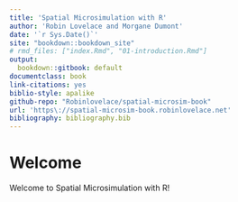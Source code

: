 ```yaml
--- 
title: 'Spatial Microsimulation with R'
author: 'Robin Lovelace and Morgane Dumont'
date: '`r Sys.Date()`'
site: "bookdown::bookdown_site"
# rmd_files: ["index.Rmd", "01-introduction.Rmd"]
output:
  bookdown::gitbook: default
documentclass: book
link-citations: yes
biblio-style: apalike
github-repo: "Robinlovelace/spatial-microsim-book"
url: 'https\://spatial-microsim-book.robinlovelace.net'
bibliography: bibliography.bib
---
```

  
# Welcome {-}

Welcome to Spatial Microsimulation with R!